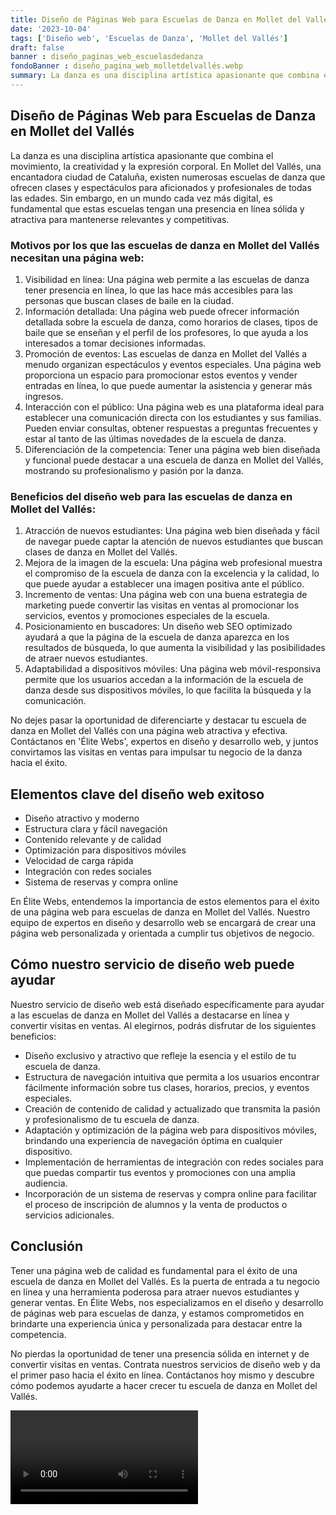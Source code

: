 ```yaml
---
title: Diseño de Páginas Web para Escuelas de Danza en Mollet del Vallés
date: '2023-10-04'
tags: ['Diseño web', 'Escuelas de Danza', 'Mollet del Vallés']
draft: false
banner : diseño_paginas_web_escuelasdedanza
fondoBanner : diseño_pagina_web_molletdelvallés.webp
summary: La danza es una disciplina artística apasionante que combina el movimiento, la creatividad y la expresión corporal. En Mollet del Vallés, una encantadora ciudad de Cataluña, existen numerosas escuelas de danza que ofrecen clases y espectáculos para aficionados y profesionales de todas las edades. Sin embargo, en un mundo cada vez más digital, es fundamental que estas escuelas tengan una presencia en línea sólida y atractiva para mantenerse relevantes y competitivas.
---
```


## Diseño de Páginas Web para Escuelas de Danza en Mollet del Vallés

La danza es una disciplina artística apasionante que combina el movimiento, la creatividad y la expresión corporal. En Mollet del Vallés, una encantadora ciudad de Cataluña, existen numerosas escuelas de danza que ofrecen clases y espectáculos para aficionados y profesionales de todas las edades. Sin embargo, en un mundo cada vez más digital, es fundamental que estas escuelas tengan una presencia en línea sólida y atractiva para mantenerse relevantes y competitivas.

### Motivos por los que las escuelas de danza en Mollet del Vallés necesitan una página web:

1. Visibilidad en línea: Una página web permite a las escuelas de danza tener presencia en línea, lo que las hace más accesibles para las personas que buscan clases de baile en la ciudad.
2. Información detallada: Una página web puede ofrecer información detallada sobre la escuela de danza, como horarios de clases, tipos de baile que se enseñan y el perfil de los profesores, lo que ayuda a los interesados a tomar decisiones informadas.
3. Promoción de eventos: Las escuelas de danza en Mollet del Vallés a menudo organizan espectáculos y eventos especiales. Una página web proporciona un espacio para promocionar estos eventos y vender entradas en línea, lo que puede aumentar la asistencia y generar más ingresos.
4. Interacción con el público: Una página web es una plataforma ideal para establecer una comunicación directa con los estudiantes y sus familias. Pueden enviar consultas, obtener respuestas a preguntas frecuentes y estar al tanto de las últimas novedades de la escuela de danza.
5. Diferenciación de la competencia: Tener una página web bien diseñada y funcional puede destacar a una escuela de danza en Mollet del Vallés, mostrando su profesionalismo y pasión por la danza.

### Beneficios del diseño web para las escuelas de danza en Mollet del Vallés:

1. Atracción de nuevos estudiantes: Una página web bien diseñada y fácil de navegar puede captar la atención de nuevos estudiantes que buscan clases de danza en Mollet del Vallés.
2. Mejora de la imagen de la escuela: Una página web profesional muestra el compromiso de la escuela de danza con la excelencia y la calidad, lo que puede ayudar a establecer una imagen positiva ante el público.
3. Incremento de ventas: Una página web con una buena estrategia de marketing puede convertir las visitas en ventas al promocionar los servicios, eventos y promociones especiales de la escuela.
4. Posicionamiento en buscadores: Un diseño web SEO optimizado ayudará a que la página de la escuela de danza aparezca en los resultados de búsqueda, lo que aumenta la visibilidad y las posibilidades de atraer nuevos estudiantes.
5. Adaptabilidad a dispositivos móviles: Una página web móvil-responsiva permite que los usuarios accedan a la información de la escuela de danza desde sus dispositivos móviles, lo que facilita la búsqueda y la comunicación.

No dejes pasar la oportunidad de diferenciarte y destacar tu escuela de danza en Mollet del Vallés con una página web atractiva y efectiva. Contáctanos en 'Élite Webs', expertos en diseño y desarrollo web, y juntos convirtamos las visitas en ventas para impulsar tu negocio de la danza hacia el éxito.

<GifSeo />

<Cta />

## Elementos clave del diseño web exitoso

- Diseño atractivo y moderno
- Estructura clara y fácil navegación
- Contenido relevante y de calidad
- Optimización para dispositivos móviles 
- Velocidad de carga rápida
- Integración con redes sociales
- Sistema de reservas y compra online

En Élite Webs, entendemos la importancia de estos elementos para el éxito de una página web para escuelas de danza en Mollet del Vallés. Nuestro equipo de expertos en diseño y desarrollo web se encargará de crear una página web personalizada y orientada a cumplir tus objetivos de negocio. 

## Cómo nuestro servicio de diseño web puede ayudar

Nuestro servicio de diseño web está diseñado específicamente para ayudar a las escuelas de danza en Mollet del Vallés a destacarse en línea y convertir visitas en ventas. Al elegirnos, podrás disfrutar de los siguientes beneficios:

- Diseño exclusivo y atractivo que refleje la esencia y el estilo de tu escuela de danza.
- Estructura de navegación intuitiva que permita a los usuarios encontrar fácilmente información sobre tus clases, horarios, precios, y eventos especiales.
- Creación de contenido de calidad y actualizado que transmita la pasión y profesionalismo de tu escuela de danza.
- Adaptación y optimización de la página web para dispositivos móviles, brindando una experiencia de navegación óptima en cualquier dispositivo.
- Implementación de herramientas de integración con redes sociales para que puedas compartir tus eventos y promociones con una amplia audiencia.
- Incorporación de un sistema de reservas y compra online para facilitar el proceso de inscripción de alumnos y la venta de productos o servicios adicionales.

## Conclusión

Tener una página web de calidad es fundamental para el éxito de una escuela de danza en Mollet del Vallés. Es la puerta de entrada a tu negocio en línea y una herramienta poderosa para atraer nuevos estudiantes y generar ventas. En Élite Webs, nos especializamos en el diseño y desarrollo de páginas web para escuelas de danza, y estamos comprometidos en brindarte una experiencia única y personalizada para destacar entre la competencia.

No pierdas la oportunidad de tener una presencia sólida en internet y de convertir visitas en ventas. Contrata nuestros servicios de diseño web y da el primer paso hacia el éxito en línea. Contáctanos hoy mismo y descubre cómo podemos ayudarte a hacer crecer tu escuela de danza en Mollet del Vallés.

<Video />

<CtaBot job='Escuelas de Danza' city='Mollet del Vallés'/>

<Gmaps query='Mollet del Vallés+españa+maps' />